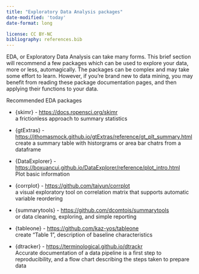 ```yaml
---
title: "Exploratory Data Analysis packages"
date-modified: 'today'
date-format: long

license: CC BY-NC
bibliography: references.bib
---
```


EDA, or Exploratory Data Analysis can take many forms. This brief section will recommend a few packages which can be used to explore your data, more or less, automagically. The packages can be complex and may take some effort to learn. However, if you're brand new to data mining, you may benefit from reading these package documentation pages, and then applying their functions to your data.

Recommended EDA packages

-   {skimr} - [https://docs.ropensci.org/skimr](https://docs.ropensci.org/skimrhttps://github.com/taiyun/corrplot/)\
    a frictionless approach to summary statistics

-   {gtExtras} - [https://jthomasmock.github.io/gtExtras/reference/gt_plt_summary.html](https://jthomasmock.github.io/gtExtras/reference/gt_plt_summary.htmlhttps://jthomasmock.github.io/gtExtras/reference/gt_plt_summary.html)\
    create a summary table with historgrams or area bar chatrs from a dataframe

-   {DataExplorer} - [https://boxuancui.github.io/DataExplorer/reference/plot_intro.html](https://boxuancui.github.io/DataExplorer/reference/plot_intro.htmlhttps://boxuancui.github.io/DataExplorer/reference/plot_intro.html)\
    Plot basic information

-   {corrplot} - [https://github.com/taiyun/corrplot](https://github.com/taiyun/corrplot/)\
    a visual exploratory tool on correlation matrix that supports automatic variable reordering

-   {summarytools} - [https://github.com/dcomtois/summarytools](https://github.com/dcomtois/summarytoolshttps://github.com/dcomtois/summarytools)\
    or data cleaning, exploring, and simple reporting

-   {tableone} - [https://github.com/kaz-yos/tableone](https://github.com/kaz-yos/tableonehttps://github.com/kaz-yos/tableone)\
    create "Table 1", description of baseline characteristics

-   {dtracker} - [https://terminological.github.io/dtrackr](https://terminological.github.io/dtrackr/)\
    Accurate documentation of a data pipeline is a first step to reproducibility, and a flow chart describing the steps taken to prepare data
